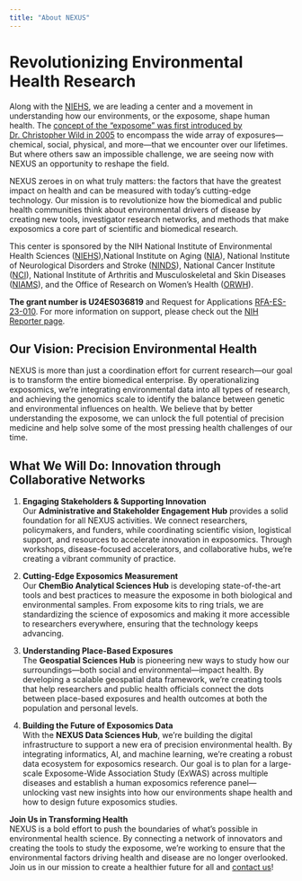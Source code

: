 ```yaml
---
title: "About NEXUS"
---
```


# Revolutionizing Environmental Health Research

Along with the [NIEHS](https://www.niehs.nih.gov/ "NIEHS"), we are leading a center and a movement in understanding how our environments, or the exposome, shape human health. The [concept of the “exposome” was first introduced by Dr. Christopher Wild in 2005](https://aacrjournals.org/cebp/article/14/8/1847/258124/Complementing-the-Genome-with-an-Exposome-The) to encompass the wide array of exposures—chemical, social, physical, and more—that we encounter over our lifetimes. But where others saw an impossible challenge, we are seeing now with NEXUS an opportunity to reshape the field.

NEXUS zeroes in on what truly matters: the factors that have the greatest impact on health and can be measured with today’s cutting-edge technology. Our mission is to revolutionize how the biomedical and public health communities think about environmental drivers of disease by creating new tools, investigator research networks, and methods that make exposomics a core part of scientific and biomedical research.

This center is sponsored by the NIH National Institute of Environmental Health Sciences ([NIEHS](https://www.niehs.nih.gov "NIEHS")),National Institute on Aging ([NIA](https://www.nia.nih.gov/)), National Institute of Neurological Disorders and Stroke ([NINDS](https://www.ninds.nih.gov/)), National Cancer Institute ([NCI](https://www.cancer.gov/)), National Institute of Arthritis and Musculoskeletal and Skin Diseases ([NIAMS](https://www.niams.nih.gov/)), and the Office of Research on Women's Health ([ORWH](https://urldefense.proofpoint.com/v2/url?u=https-3A__orwh.od.nih.gov_&d=DwMF-g&c=WO-RGvefibhHBZq3fL85hQ&r=Fkr4cKYb4VN6gRK-RJB393QKhtAj5_woms_Lxw8fSok&m=nr4UwQMmatjflZKfqIwg1IOnSMBeFQkoXIuf6uQH0T7dZThtgJ55SrTLrHSDnXrm&s=y26zOR72y405GoMHBy7HJlyj7Z4qxRV_4sPAGXHs6oY&e=)).

**The grant number is U24ES036819** and Request for Applications [RFA-ES-23-010](https://grants.nih.gov/grants/guide/rfa-files/RFA-ES-23-010.html "RFA"). For more information on support, please check out the [NIH Reporter page](https://reporter.nih.gov/project-details/10993456 "NIH Reporter").

## Our Vision: Precision Environmental Health

NEXUS is more than just a coordination effort for current research—our goal is to transform the entire biomedical enterprise. By operationalizing exposomics, we’re integrating environmental data into all types of research, and achieving the genomics scale to identify the balance between genetic and environmental influences on health. We believe that by better understanding the exposome, we can unlock the full potential of precision medicine and help solve some of the most pressing health challenges of our time.

## What We Will Do: Innovation through Collaborative Networks

1.  **Engaging Stakeholders & Supporting Innovation**\
    Our **Administrative and Stakeholder Engagement Hub** provides a solid foundation for all NEXUS activities. We connect researchers, policymakers, and funders, while coordinating scientific vision, logistical support, and resources to accelerate innovation in exposomics. Through workshops, disease-focused accelerators, and collaborative hubs, we’re creating a vibrant community of practice.

2.  **Cutting-Edge Exposomics Measurement**\
    Our **ChemBio Analytical Sciences Hub** is developing state-of-the-art tools and best practices to measure the exposome in both biological and environmental samples. From exposome kits to ring trials, we are standardizing the science of exposomics and making it more accessible to researchers everywhere, ensuring that the technology keeps advancing.

3.  **Understanding Place-Based Exposures**\
    The **Geospatial Sciences Hub** is pioneering new ways to study how our surroundings—both social and environmental—impact health. By developing a scalable geospatial data framework, we’re creating tools that help researchers and public health officials connect the dots between place-based exposures and health outcomes at both the population and personal levels.

4.  **Building the Future of Exposomics Data**\
    With the **NEXUS Data Sciences Hub**, we’re building the digital infrastructure to support a new era of precision environmental health. By integrating informatics, AI, and machine learning, we’re creating a robust data ecosystem for exposomics research. Our goal is to plan for a large-scale Exposome-Wide Association Study (ExWAS) across multiple diseases and establish a human exposomics reference panel—unlocking vast new insights into how our environments shape health and how to design future exposomics studies.

**Join Us in Transforming Health**\
NEXUS is a bold effort to push the boundaries of what’s possible in environmental health science. By connecting a network of innovators and creating the tools to study the exposome, we’re working to ensure that the environmental factors driving health and disease are no longer overlooked. Join us in our mission to create a healthier future for all and [contact us](contact.html)!
